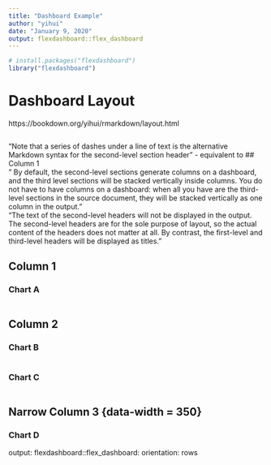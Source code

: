```yaml
---
title: "Dashboard Example"
author: "yihui"
date: "January 9, 2020"
output: flexdashboard::flex_dashboard
---
```


```r
# install.packages("flexdashboard")
library("flexdashboard")
```
# Dashboard Layout  
https://bookdown.org/yihui/rmarkdown/layout.html
```r
```
"Note that a series of dashes under a line of text is the alternative Markdown syntax for the second-level section header" - equivalent to ## Column 1  
" By default, the second-level sections generate columns on a dashboard, and the third level sections will be stacked vertically inside columns. You do not have to have columns on a dashboard: when all you have are the third-level sections in the source document, they will be stacked vertically as one column in the output."  
"The text of the second-level headers will not be displayed in the output. The second-level headers are for the sole purpose of layout, so the actual content of the headers does not matter at all. By contrast, the first-level and third-level headers will be displayed as titles."  

Column 1
-----------------------------------------------------------------------

### Chart A

```r
```


Column 2
-----------------------------------------------------------------------

### Chart B

```r
```

### Chart C

```r
```

Narrow Column 3 {data-width = 350}
----------------------------------------------------------------
### Chart D

output:
  flexdashboard::flex_dashboard:
    orientation: rows
```r
```



